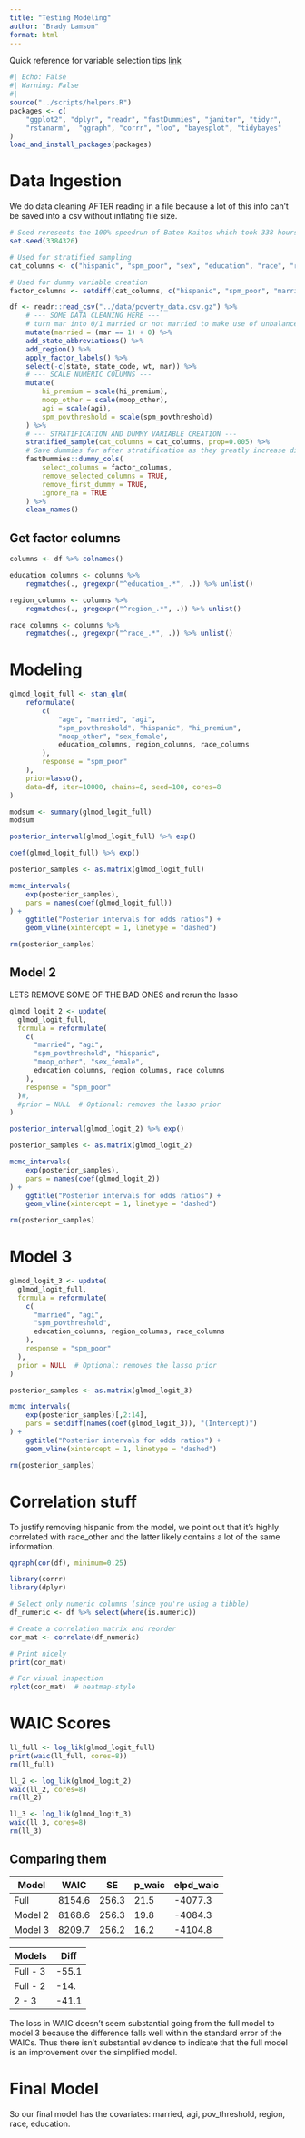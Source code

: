 ```yaml
---
title: "Testing Modeling"
author: "Brady Lamson"
format: html
---
```


Quick reference for variable selection tips
[link](https://jwmi.github.io/BMB/16-Variable-selection.pdf)

```r
#| Echo: False
#| Warning: False
#| 
source("../scripts/helpers.R")
packages <- c(
    "ggplot2", "dplyr", "readr", "fastDummies", "janitor", "tidyr",
    "rstanarm",  "qgraph", "corrr", "loo", "bayesplot", "tidybayes"
)
load_and_install_packages(packages)
```

# Data Ingestion

We do data cleaning AFTER reading in a file because a lot of this info can't be saved into a csv without inflating file size.

```r
# Seed reresents the 100% speedrun of Baten Kaitos which took 338 hours, 43 minutes and 26 seconds
set.seed(3384326)

# Used for stratified sampling 
cat_columns <- c("hispanic", "spm_poor", "sex", "education", "race", "region", "married")

# Used for dummy variable creation
factor_columns <- setdiff(cat_columns, c("hispanic", "spm_poor", "married"))

df <- readr::read_csv("../data/poverty_data.csv.gz") %>%
    # --- SOME DATA CLEANING HERE ---
    # turn mar into 0/1 married or not married to make use of unbalanced categories
    mutate(married = (mar == 1) + 0) %>%
    add_state_abbreviations() %>%
    add_region() %>%
    apply_factor_labels() %>%
    select(-c(state, state_code, wt, mar)) %>%
    # --- SCALE NUMERIC COLUMNS ---
    mutate(
        hi_premium = scale(hi_premium),
        moop_other = scale(moop_other),
        agi = scale(agi),
        spm_povthreshold = scale(spm_povthreshold)
    ) %>%
    # --- STRATIFICATION AND DUMMY VARIABLE CREATION ---
    stratified_sample(cat_columns = cat_columns, prop=0.005) %>%
    # Save dummies for after stratification as they greatly increase dimensionality
    fastDummies::dummy_cols(
        select_columns = factor_columns,
        remove_selected_columns = TRUE,
        remove_first_dummy = TRUE,
        ignore_na = TRUE
    ) %>%
    clean_names()
```

## Get factor columns
```r
columns <- df %>% colnames()

education_columns <- columns %>%
    regmatches(., gregexpr("^education_.*", .)) %>% unlist()

region_columns <- columns %>%
    regmatches(., gregexpr("^region_.*", .)) %>% unlist()

race_columns <- columns %>%
    regmatches(., gregexpr("^race_.*", .)) %>% unlist()
```

# Modeling

```r
glmod_logit_full <- stan_glm(
    reformulate(
        c(
            "age", "married", "agi",
            "spm_povthreshold", "hispanic", "hi_premium",
            "moop_other", "sex_female",
            education_columns, region_columns, race_columns
        ), 
        response = "spm_poor"
    ), 
    prior=lasso(),
    data=df, iter=10000, chains=8, seed=100, cores=8
)
```

```r
modsum <- summary(glmod_logit_full)
modsum
```

```r
posterior_interval(glmod_logit_full) %>% exp()
```

```r
coef(glmod_logit_full) %>% exp()
```

```r
posterior_samples <- as.matrix(glmod_logit_full)

mcmc_intervals(
    exp(posterior_samples), 
    pars = names(coef(glmod_logit_full))
) +
    ggtitle("Posterior intervals for odds ratios") +
    geom_vline(xintercept = 1, linetype = "dashed")

rm(posterior_samples)
```


## Model 2 

LETS REMOVE SOME OF THE BAD ONES and rerun the lasso

```r
glmod_logit_2 <- update(
  glmod_logit_full,
  formula = reformulate(
    c(
      "married", "agi",
      "spm_povthreshold", "hispanic",
      "moop_other", "sex_female",
      education_columns, region_columns, race_columns
    ),
    response = "spm_poor"
  )#,
  #prior = NULL  # Optional: removes the lasso prior
)
```

```r
posterior_interval(glmod_logit_2) %>% exp()
```

```r
posterior_samples <- as.matrix(glmod_logit_2)

mcmc_intervals(
    exp(posterior_samples), 
    pars = names(coef(glmod_logit_2))
) +
    ggtitle("Posterior intervals for odds ratios") +
    geom_vline(xintercept = 1, linetype = "dashed")

rm(posterior_samples)
```

# Model 3

```r
glmod_logit_3 <- update(
  glmod_logit_full,
  formula = reformulate(
    c(
      "married", "agi",
      "spm_povthreshold",
      education_columns, region_columns, race_columns
    ),
    response = "spm_poor"
  ),
  prior = NULL  # Optional: removes the lasso prior
)
```

```r
posterior_samples <- as.matrix(glmod_logit_3)

mcmc_intervals(
    exp(posterior_samples)[,2:14], 
    pars = setdiff(names(coef(glmod_logit_3)), "(Intercept)")
) +
    ggtitle("Posterior intervals for odds ratios") +
    geom_vline(xintercept = 1, linetype = "dashed")

rm(posterior_samples)
```

# Correlation stuff

To justify removing hispanic from the model, we point out that it's highly correlated with race_other and the latter likely contains a lot of the same information.

```r
qgraph(cor(df), minimum=0.25)
```

```r
library(corrr)
library(dplyr)

# Select only numeric columns (since you're using a tibble)
df_numeric <- df %>% select(where(is.numeric))

# Create a correlation matrix and reorder
cor_mat <- correlate(df_numeric)

# Print nicely
print(cor_mat)

# For visual inspection
rplot(cor_mat)  # heatmap-style

```

# WAIC Scores

```r
ll_full <- log_lik(glmod_logit_full)
print(waic(ll_full, cores=8))
rm(ll_full)
```

```r
ll_2 <- log_lik(glmod_logit_2)
waic(ll_2, cores=8)
rm(ll_2)
```

```r
ll_3 <- log_lik(glmod_logit_3)
waic(ll_3, cores=8)
rm(ll_3)
```

## Comparing them

| Model         | WAIC   | SE    | p\_waic | elpd\_waic |
| ------------- | ------ | ----- | ------- | ---------- |
| Full          | 8154.6 | 256.3 | 21.5    | -4077.3    |
| Model 2       | 8168.6 | 256.3 | 19.8    | -4084.3    |
| Model 3       | 8209.7 | 256.2 | 16.2    | -4104.8    |

| Models | Diff|
|---|---|
|Full - 3| -55.1|
|Full - 2| -14. |
|2 - 3   | -41.1|

The loss in WAIC doesn't seem substantial going from the full model to model 3 because the difference falls well within the standard error of the WAICs. Thus there isn't substantial evidence to indicate that the full model is an improvement over the simplified model. 

# Final Model

So our final model has the covariates: married, agi, pov_threshold, region, race, education.
